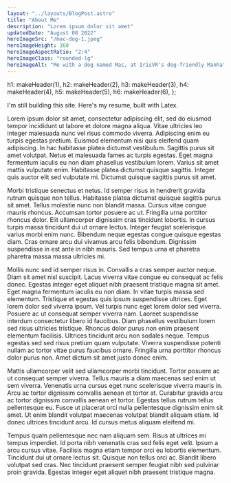 ```yaml
---
layout: "../layouts/BlogPost.astro"
title: "About Me"
description: "Lorem ipsum dolor sit amet"
updatedDate: "August 08 2022"
heroImageSrc: "/mac-dog-1.jpeg"
heroImageHeight: 360
heroImageAspectRatio: "2:4"
heroImageClass: "rounded-lg"
heroImageAlt: "Me with a dog named Mac, at IrisVR's dog-friendly Manhattan office."
---
```


  h1: makeHeader(1),
  h2: makeHeader(2),
  h3: makeHeader(3),
  h4: makeHeader(4),
  h5: makeHeader(5),
  h6: makeHeader(6),
};

I'm still building this site. Here's my <Link href="/resume.pdf" external>resume</Link>, built with <Link href="https://www.overleaf.com/read/dtpfhnwfyknp" external>Latex</Link>.

Lorem ipsum dolor sit amet, consectetur adipiscing elit, sed do eiusmod tempor incididunt ut labore et dolore magna aliqua. Vitae ultricies leo integer malesuada nunc vel risus commodo viverra. Adipiscing enim eu turpis egestas pretium. Euismod elementum nisi quis eleifend quam adipiscing. In hac habitasse platea dictumst vestibulum. Sagittis purus sit amet volutpat. Netus et malesuada fames ac turpis egestas. Eget magna fermentum iaculis eu non diam phasellus vestibulum lorem. Varius sit amet mattis vulputate enim. Habitasse platea dictumst quisque sagittis. Integer quis auctor elit sed vulputate mi. Dictumst quisque sagittis purus sit amet.

Morbi tristique senectus et netus. Id semper risus in hendrerit gravida rutrum quisque non tellus. Habitasse platea dictumst quisque sagittis purus sit amet. Tellus molestie nunc non blandit massa. Cursus vitae congue mauris rhoncus. Accumsan tortor posuere ac ut. Fringilla urna porttitor rhoncus dolor. Elit ullamcorper dignissim cras tincidunt lobortis. In cursus turpis massa tincidunt dui ut ornare lectus. Integer feugiat scelerisque varius morbi enim nunc. Bibendum neque egestas congue quisque egestas diam. Cras ornare arcu dui vivamus arcu felis bibendum. Dignissim suspendisse in est ante in nibh mauris. Sed tempus urna et pharetra pharetra massa massa ultricies mi.

Mollis nunc sed id semper risus in. Convallis a cras semper auctor neque. Diam sit amet nisl suscipit. Lacus viverra vitae congue eu consequat ac felis donec. Egestas integer eget aliquet nibh praesent tristique magna sit amet. Eget magna fermentum iaculis eu non diam. In vitae turpis massa sed elementum. Tristique et egestas quis ipsum suspendisse ultrices. Eget lorem dolor sed viverra ipsum. Vel turpis nunc eget lorem dolor sed viverra. Posuere ac ut consequat semper viverra nam. Laoreet suspendisse interdum consectetur libero id faucibus. Diam phasellus vestibulum lorem sed risus ultricies tristique. Rhoncus dolor purus non enim praesent elementum facilisis. Ultrices tincidunt arcu non sodales neque. Tempus egestas sed sed risus pretium quam vulputate. Viverra suspendisse potenti nullam ac tortor vitae purus faucibus ornare. Fringilla urna porttitor rhoncus dolor purus non. Amet dictum sit amet justo donec enim.

Mattis ullamcorper velit sed ullamcorper morbi tincidunt. Tortor posuere ac ut consequat semper viverra. Tellus mauris a diam maecenas sed enim ut sem viverra. Venenatis urna cursus eget nunc scelerisque viverra mauris in. Arcu ac tortor dignissim convallis aenean et tortor at. Curabitur gravida arcu ac tortor dignissim convallis aenean et tortor. Egestas tellus rutrum tellus pellentesque eu. Fusce ut placerat orci nulla pellentesque dignissim enim sit amet. Ut enim blandit volutpat maecenas volutpat blandit aliquam etiam. Id donec ultrices tincidunt arcu. Id cursus metus aliquam eleifend mi.

Tempus quam pellentesque nec nam aliquam sem. Risus at ultrices mi tempus imperdiet. Id porta nibh venenatis cras sed felis eget velit. Ipsum a arcu cursus vitae. Facilisis magna etiam tempor orci eu lobortis elementum. Tincidunt dui ut ornare lectus sit. Quisque non tellus orci ac. Blandit libero volutpat sed cras. Nec tincidunt praesent semper feugiat nibh sed pulvinar proin gravida. Egestas integer eget aliquet nibh praesent tristique magna.
